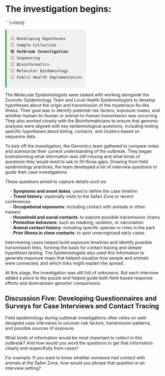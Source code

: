 # The investigation begins:

```{=html}
<div style="font-family:monospace; font-size: 0.9em; background:#f0f0f0; border-left: 5px solid #4CAF50; padding: 0.75em 1em; margin-top: 1em; border-radius: 6px; width: fit-content;">
⬜ Developing Hypotheses<br>
⬜ Sample Collection<br>
🟩 <strong>Outbreak Investigation</strong><br>
⬜ Sequencing<br>
⬜ Bioinformatics<br>
⬜ Molecular Epidemiology <br>
⬜ Public Health Implementation
</div>


The Molecular Epidemiologists were tasked with working alongside the Zoonotic Epidemiology Team and Local Health Epidemiologists to develop hypotheses about the origin and transmission of the mysterious flu-like illness. Their goal was to identify potential risk factors, exposure routes, and whether human-to-human or animal-to-human transmission was occurring. They also worked closely with the Bioinformaticians to ensure that genomic analyses were aligned with key epidemiological questions, including testing specific hypotheses about timing, contacts, and clusters based on sequence data.

To kick off the investigation, the Genomics team gathered to compare notes and summarize their current understanding of the outbreak. They began brainstorming what information was still missing and what kinds of questions they would need to ask to fill those gaps. Drawing from field epidemiology practices, the team developed a list of interview questions to guide their case investigations.

These questions aimed to capture details such as:

&nbsp;&nbsp;&nbsp; - **Symptoms and onset dates**: used to define the case timeline  
&nbsp;&nbsp;&nbsp; - **Travel history**: especially visits to the Safari Zone or recent conferences  
&nbsp;&nbsp;&nbsp; - **Occupational exposures**: including contact with animals or other trainers  
&nbsp;&nbsp;&nbsp; - **Household and social contacts**: to explore possible transmission chains  
&nbsp;&nbsp;&nbsp; - **Protective behaviors**: such as masking, isolation, or vaccination  
&nbsp;&nbsp;&nbsp; - **Animal contact history**: including specific species or roles in the park  
&nbsp;&nbsp;&nbsp; - **Prior illness in close contacts**: to spot unrecognized early cases  

Interviewing cases helped build exposure timelines and identify possible transmission links, forming the basis for contact tracing and deeper hypothesis testing. The Epidemiologists also used this information to generate exposure maps that helped visualize how people and animals were connected, and which links might explain the spread.

At this stage, the investigation was still full of unknowns. But each interview added a piece to the puzzle and helped guide both field-based response efforts and downstream genomic comparisons.

## Discussion Five: Developing Questionnaires and Surveys for Case Interviews and Contact Tracing

Field epidemiology during outbreak investigations often relies on well-designed case interviews to uncover risk factors, transmission patterns, and possible sources of exposure.

What kinds of information would be most important to collect in this outbreak? And how would you word the questions to get that information clearly and respectfully from cases?

For example: If you want to know whether someone had contact with animals at the Safari Zone, how would you phrase that question in an interview setting?